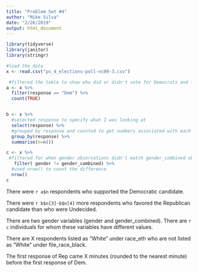 ```yaml
---
title: "Problem Set #4"
author: "Mike Silva"
date: "2/26/2019"
output: html_document
---
```


```r
library(tidyverse)
library(janitor)
library(stringr)
```

```r
#load the data
x <- read.csv("ps_4_elections-poll-nc09-3.csv")
```

```r
 #filtered the table to show who did or didn't vote for Democrats and then counted the ones that did with count()
a <- x %>%
  filter(response == "Dem") %>%
  count(TRUE)


b <- x %>%
  #selected response to specify what I was looking at
  select(response) %>% 
  #grouped by response and counted to get numbers associated with each response
  group_by(response) %>% 
  summarise(n=n())

c <- x %>%
 #filtered for when gender observations didn't match gender_combined observations
   filter( gender != gender_combined) %>% 
  #used nrow() to count the difference
  nrow()
c
```


There were `r a$n` respondents who supported the Democratic candidate.

There were `r b$n[3]-b$n[4]` more respondents who favored the Republican candidate than who were Undecided.

There are two gender variables (gender and gender_combined). There are `r c` individuals for whom these variables have different values.

There are X respondents listed as “White” under race_eth who are not listed as “White” under file_race_black.

The first response of Rep came X minutes (rounded to the nearest minute) before the first response of Dem.

